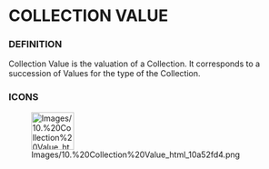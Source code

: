             
= COLLECTION VALUE =
 
=== DEFINITION ===
 
Collection Value is the valuation of a Collection. It corresponds to a succession of Values for the type of the Collection.

 
=== ICONS ===
 
[[Image:Images/10.%20Collection%20Value_html_10a52fd4.png|75x66px]]

   